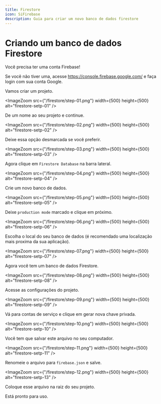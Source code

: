 ```yaml
---
title: Firestore
icon: SiFirebase
description: Guia para criar um novo banco de dados firestore
---
```


# Criando um banco de dados Firestore

Você precisa ter uma conta Firebase!

Se você não tiver uma, acesse https://console.firebase.google.com/ e faça login com sua conta Google. 

Vamos criar um projeto.

<ImageZoom src={"/firestore/step-01.png"} width={500} height={500} alt="firestore-setp-01" />

De um nome ao seu projeto e continue.

<ImageZoom src={"/firestore/step-02.png"} width={500} height={500} alt="firestore-setp-02" />

Deixe essa opção desmarcada se você preferir.

<ImageZoom src={"/firestore/step-03.png"} width={500} height={500} alt="firestore-setp-03" />

Agora clique em `Firestore Database` na barra lateral.

<ImageZoom src={"/firestore/step-04.png"} width={500} height={500} alt="firestore-setp-04" />

Crie um novo banco de dados.

<ImageZoom src={"/firestore/step-05.png"} width={500} height={500} alt="firestore-setp-05" />

Deixe `production mode` marcado e clique em próximo.

<ImageZoom src={"/firestore/step-06.png"} width={500} height={500} alt="firestore-setp-06" />

Escolha o local do seu banco de dados (é recomendado uma localização mais proxima da sua aplicação).

<ImageZoom src={"/firestore/step-07.png"} width={500} height={500} alt="firestore-setp-07" />

Agora você tem um banco de dados Firestore.

<ImageZoom src={"/firestore/step-08.png"} width={500} height={500} alt="firestore-setp-08" />

Acesse as configurações do projeto.

<ImageZoom src={"/firestore/step-09.png"} width={500} height={500} alt="firestore-setp-09" />

Vá para contas de serviço e clique em gerar nova chave privada.

<ImageZoom src={"/firestore/step-10.png"} width={500} height={500} alt="firestore-setp-10" />

Você tem que salvar este arquivo no seu computador.

<ImageZoom src={"/firestore/step-11.png"} width={500} height={500} alt="firestore-setp-11" />

Renomeie o arquivo para `firebase.json` e salve.

<ImageZoom src={"/firestore/step-12.png"} width={500} height={500} alt="firestore-setp-13" />

Coloque esse arquivo na raiz do seu projeto.

Está pronto para uso.